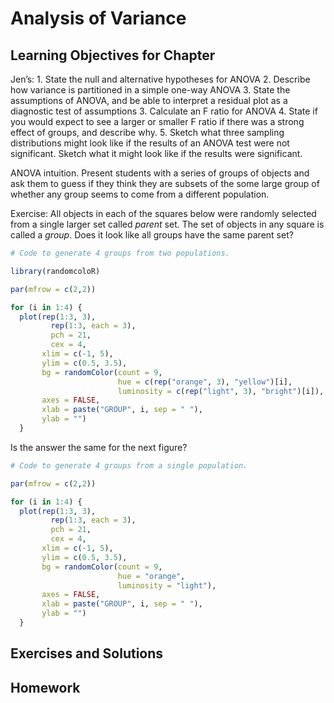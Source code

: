 # Analysis of Variance {#ch.anova}

## Learning Objectives for Chapter

Jen's:
1. State the null and alternative hypotheses for ANOVA
2. Describe how variance is partitioned in a simple one-way ANOVA 
3. State the assumptions of ANOVA, and be able to interpret a residual plot as a diagnostic test of assumptions
3. Calculate an F ratio for ANOVA
4. State if you would expect to see a larger or smaller F ratio if there was a strong effect of groups, and describe why.
5. Sketch what three sampling distributions might look like if the results of an ANOVA test were not significant.  Sketch what it might look like if the results were significant.  

ANOVA intuition. Present students with a series of groups of objects and ask them to guess if they think they are subsets of the some large group of whether any group seems to come from a different population.

Exercise: All objects in each of the squares below were randomly selected from a single larger set called  *parent* set. The set of objects in any square is called a *group*. Does it look like all groups have the same parent set?

```r

# Code to generate 4 groups from two populations.

library(randomcoloR)

par(mfrow = c(2,2))

for (i in 1:4) {
  plot(rep(1:3, 3), 
         rep(1:3, each = 3),
         pch = 21,
         cex = 4,
       xlim = c(-1, 5), 
       ylim = c(0.5, 3.5),
       bg = randomColor(count = 9, 
                        hue = c(rep("orange", 3), "yellow")[i], 
                        luminosity = c(rep("light", 3), "bright")[i]), 
       axes = FALSE,
       xlab = paste("GROUP", i, sep = " "), 
       ylab = "")
  }

```

Is the answer the same for the next figure?

```r

# Code to generate 4 groups from a single population.

par(mfrow = c(2,2))

for (i in 1:4) {
  plot(rep(1:3, 3), 
         rep(1:3, each = 3),
         pch = 21,
         cex = 4,
       xlim = c(-1, 5), 
       ylim = c(0.5, 3.5),
       bg = randomColor(count = 9, 
                        hue = "orange", 
                        luminosity = "light"), 
       axes = FALSE,
       xlab = paste("GROUP", i, sep = " "), 
       ylab = "")
  }


```


## Exercises and Solutions

## Homework

